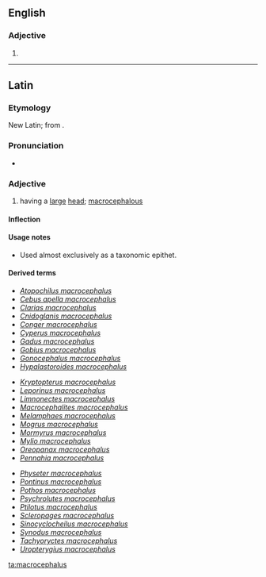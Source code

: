 {{also|Macrocephalus}}
==English==

===Adjective===
{{en-adj|-}}

# {{alternative spelling of|macrocephalous}}

----

==Latin==

===Etymology===
New Latin; from {{etyl|grc|la}}.

===Pronunciation===
* {{la-pronunc|macrocephalus}}

===Adjective===
{{la-adj-1&2|macrocephalus|macrocephala|macrocephala|macrocephalum|macrocephalum}}

# having a [[large]] [[head]]; [[macrocephalous]]

====Inflection====
{{la-decl-1&2|macrocephal}}

====Usage notes====
* Used almost exclusively as a taxonomic epithet.

====Derived terms====
{{top3}}
* ''[[Atopochilus macrocephalus]]''
* ''[[Cebus apella macrocephalus]]''
* ''[[Clarias macrocephalus]]''
* ''[[Cnidoglanis macrocephalus]]''
* ''[[Conger macrocephalus]]''
* ''[[Cyperus macrocephalus]]''
* ''[[Gadus macrocephalus]]''
* ''[[Gobius macrocephalus]]''
* ''[[Gonocephalus macrocephalus]]''
* ''[[Hypalastoroides macrocephalus]]''
{{mid3}}
* ''[[Kryptopterus macrocephalus]]''
* ''[[Leporinus macrocephalus]]''
* ''[[Limnonectes macrocephalus]]''
* ''[[Macrocephalites macrocephalus]]''
* ''[[Melamphaes macrocephalus]]''
* ''[[Mogrus macrocephalus]]''
* ''[[Mormyrus macrocephalus]]''
* ''[[Mylio macrocephalus]]''
* ''[[Oreopanax macrocephalus]]''
* ''[[Pennahia macrocephalus]]''
{{mid3}}
* ''[[Physeter macrocephalus]]''
* ''[[Pontinus macrocephalus]]''
* ''[[Pothos macrocephalus]]''
* ''[[Psychrolutes macrocephalus]]''
* ''[[Ptilotus macrocephalus]]''
* ''[[Scleropages macrocephalus]]''
* ''[[Sinocyclocheilus macrocephalus]]''
* ''[[Synodus macrocephalus]]''
* ''[[Tachyoryctes macrocephalus]]''
* ''[[Uropterygius macrocephalus]]''
{{bottom}}

[[ta:macrocephalus]]
